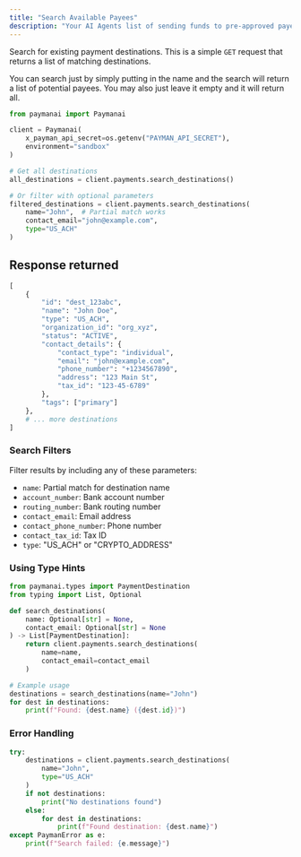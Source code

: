```yaml
---
title: "Search Available Payees"
description: "Your AI Agents list of sending funds to pre-approved payees"
---
```


Search for existing payment destinations. This is a simple `GET` request that returns a list of matching destinations.

You can search just by simply putting in the name and the search will return a list of potential payees. You may also just leave it empty and it will return all.

```python
from paymanai import Paymanai

client = Paymanai(
    x_payman_api_secret=os.getenv("PAYMAN_API_SECRET"),
    environment="sandbox"
)

# Get all destinations
all_destinations = client.payments.search_destinations()

# Or filter with optional parameters
filtered_destinations = client.payments.search_destinations(
    name="John",  # Partial match works
    contact_email="john@example.com",
    type="US_ACH"
)
```

## Response returned

```python
[
    {
        "id": "dest_123abc",
        "name": "John Doe",
        "type": "US_ACH",
        "organization_id": "org_xyz",
        "status": "ACTIVE",
        "contact_details": {
            "contact_type": "individual",
            "email": "john@example.com",
            "phone_number": "+1234567890",
            "address": "123 Main St",
            "tax_id": "123-45-6789"
        },
        "tags": ["primary"]
    },
    # ... more destinations
]
```

### Search Filters

Filter results by including any of these parameters:

- `name`: Partial match for destination name
- `account_number`: Bank account number
- `routing_number`: Bank routing number
- `contact_email`: Email address
- `contact_phone_number`: Phone number
- `contact_tax_id`: Tax ID
- `type`: "US_ACH" or "CRYPTO_ADDRESS"

### Using Type Hints

```python
from paymanai.types import PaymentDestination
from typing import List, Optional

def search_destinations(
    name: Optional[str] = None,
    contact_email: Optional[str] = None
) -> List[PaymentDestination]:
    return client.payments.search_destinations(
        name=name,
        contact_email=contact_email
    )

# Example usage
destinations = search_destinations(name="John")
for dest in destinations:
    print(f"Found: {dest.name} ({dest.id})")
```

### Error Handling

```python
try:
    destinations = client.payments.search_destinations(
        name="John",
        type="US_ACH"
    )
    if not destinations:
        print("No destinations found")
    else:
        for dest in destinations:
            print(f"Found destination: {dest.name}")
except PaymanError as e:
    print(f"Search failed: {e.message}")
```
